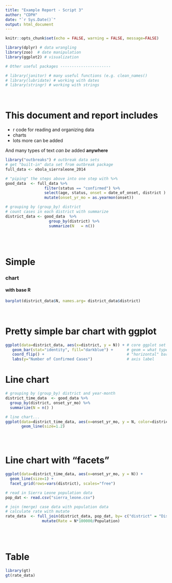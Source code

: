 ```yaml
---
title: "Example Report - Script 3"
author: "CDPH"
date: "`r Sys.Date()`"
output: html_document
---
```


```r
knitr::opts_chunk$set(echo = FALSE, warning = FALSE, message=FALSE)

library(dplyr) # data wrangling
library(zoo)  # date manipulation
library(ggplot2) # visualization

# Other useful packages ----------------------

# library(janitor) # many useful functions (e.g. clean_names()
# library(lubridate) # working with dates
# library(stringr) # working with strings

```

<br>

# This document and report includes

- r code for reading and organizing data
- charts
- lots more can be added


And many types of text *can be* added **anywhere**


```r

library("outbreaks") # outbreak data sets
# get "built-in" data set from outbreak package
full_data <- ebola_sierraleone_2014  

# "piping" the steps above into one step with %>%
good_data  <- full_data %>% 
                 filter(status == "confirmed") %>%
                 select(age, status, onset = date_of_onset, district ) %>%
                 mutate(onset_yr_mo = as.yearmon(onset))  

# grouping by (group_by) district 
# count cases in each district with summarize
district_data <- good_data  %>% 
                   group_by(district) %>%
                   summarize(N   = n())


```

<br><br>

# Simple

### chart

#### with base R

```r
barplot(district_data$N, names.arg= district_data$district)
```

<br>

# Pretty simple bar chart with ggplot

```r

ggplot(data=district_data, aes(x=district, y = N)) + # core ggplot set up
   geom_bar(stat="identity", fill="darkblue") +      # geom = what type of plot
   coord_flip() +                                    # "horizontal" bar chart
   labs(y="Number of Confirmed Cases")               # axis label

```


# Line chart

```r
# grouping by (group_by) district and year-month 
district_time_data  <- good_data %>% 
  group_by(district, onset_yr_mo) %>%
  summarize(N = n() )

# line chart...
ggplot(data=district_time_data, aes(x=onset_yr_mo, y = N, color=district )) + 
       geom_line(size=1.2)





```


# Line chart with "facets"

```r
ggplot(data=district_time_data, aes(x=onset_yr_mo, y = N)) + 
  geom_line(size=1) +
  facet_grid(rows=vars(district), scales="free")
```



```r
# read in Sierra Leone population data
pop_dat <- read.csv("sierra_leone.csv")

# join (merge) case data with population data 
# calculate rate with mutate
rate_data  <- full_join(district_data, pop_dat, by= c("district" = "District")) %>%
                mutate(Rate = N*100000/Population)

```

<br><br>

# Table



```r
library(gt)
gt(rate_data)
```




